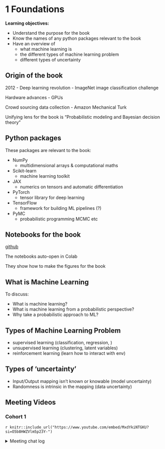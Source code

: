 # 1 Foundations

**Learning objectives:**

- Understand the purpose for the book
- Know the names of any python packages relevant to the book
- Have an overview of
  - what machine learning is
  - the different types of machine learning problem
  - different types of uncertainty

## Origin of the book {-}

2012
- Deep learning revolution
- ImageNet image classification challenge

Hardware advances
- GPUs

Crowd sourcing data collection
- Amazon Mechanical Turk

Unifying lens for the book is “Probabilistic modeling and Bayesian decision theory”

## Python packages {-}

These packages are relevant to the book:

- NumPy
  - multidimensional arrays & computational maths
- Scikit-learn
  - machine learning toolkit
- JAX
  - numerics on tensors and automatic differentiation
- PyTorch
  - tensor library for deep learning
- TensorFlow
  - framework for building ML pipelines (?)
- PyMC
  - probabilistic programming MCMC etc

## Notebooks for the book {-}

[github](https://github.com/probml/pyprobml/blob/auto_notebooks_md/notebooks.md)

The notebooks auto-open in Colab

They show how to make the figures for the book

## What is Machine Learning {-}

To discuss:

- What is machine learning?
- What is machine learning from a probabilistic perspective?
- Why take a probabilistic approach to ML?

## Types of Machine Learning Problem {-}

- supervised learning (classification, regression, )
- unsupervised learning (clustering, latent variables)
- reinforcement learning (learn how to interact with env)

## Types of 'uncertainty'

- Input/Output mapping isn’t known or knowable (model uncertainty)
- Randomness is intrinsic in the mapping (data uncertainty)

## Meeting Videos {-}

### Cohort 1 {-}

`r knitr::include_url("https://www.youtube.com/embed/MxdYkiNTGKU?si=O5b8HWZVlm5p23Y-")`

<details>
<summary> Meeting chat log </summary>

```
00:04:09    Derek Sollberger (he/him):    Hello!
00:04:41    Sohan Aryal:    Hello everyone,
first time actually involving in a book club,
00:05:08    jRad:    Hi, second one for me, been quite a while!
00:05:20    Sohan Aryal:    Reacted to "Hi, second one for m..." with 😯
00:54:33    Derek Sollberger (he/him):    Should the same person handle each two-week pair?
00:59:33    Derek Sollberger (he/him):    If no one minds, I would like to volunteer for the second
  half of the LDA chapter (on Bayesian classification)
01:05:26    Rahul:    Thank you very much, Russ!
01:05:29    Schafer, Toryn:    Thanks!
01:05:34    Derek Sollberger (he/him):    Thank you all.  Thanks Russ!
01:05:36    David Díaz:    Thanks!
01:05:36    Russ Hyde:    Thanks everyone
```
</details>
